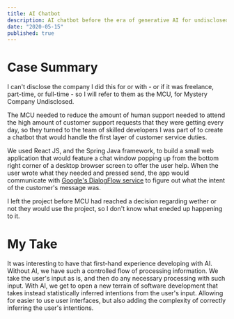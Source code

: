 ```yaml
---
title: AI Chatbot
description: AI chatbot before the era of generative AI for undisclosed company.
date: "2020-05-15"
published: true
---
```


# Case Summary

I can't disclose the company I did this for or with - or if it was freelance, part-time, or full-time -
so I will refer to them as the MCU, for Mystery Company Undisclosed.

The MCU needed to reduce the amount of human support needed to attend the high amount
of customer support requests that they were getting every day, so they turned to the team of skilled
developers I was part of to create a chatbot that would handle the first layer of customer service
duties.

We used React JS, and the Spring Java framework, to build a small web application
that would feature a chat window popping up from the bottom right corner of a desktop
browser screen to offer the user help. When the user wrote what they needed and
pressed send, the app would communicate with [Google's DialogFlow service](https://cloud.google.com/dialogflow)
to figure out what the intent of the customer's message was.

I left the project before MCU had reached a decision regarding wether or not they
would use the project, so I don't know what eneded up happening to it.

# My Take

It was interesting to have that first-hand experience developing with AI. Without AI,
we have such a controlled flow of processing information. We take the user's input as is,
and then do any necessary processing with such input. With AI, we get to open a new terrain
of software development that takes instead statistically inferred intentions from the user's
input. Allowing for easier to use user interfaces, but also adding the complexity of correctly
inferring the user's intentions.
